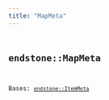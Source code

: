 ```yaml
---
title: "MapMeta"
---
```


## <code className="doc-symbol doc-symbol-class"/> endstone::MapMeta

Bases: [`endstone::ItemMeta`](item_meta)

















